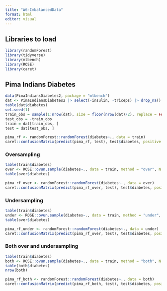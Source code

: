 ```yaml
---
title: "W6-ImbalancedData"
format: html
editor: visual
---
```


## Libraries to load 

```r
library(randomForest) 
library(tidyverse) 
library(mlbench) 
library(ROSE) 
library(caret)
```

## Pima Indians Diabetes

```r
data(PimaIndiansDiabetes2, package = "mlbench")
dat <- PimaIndiansDiabetes2 |> select(-insulin, -triceps) |> drop_na()
table(dat$diabetes) 
set.seed(1) 
train_obs = sample(1:nrow(dat), size = floor(nrow(dat)/2), replace = FALSE)
test_obs = -train_obs
train = dat[train_obs, ]
test = dat[test_obs, ]
```

```r
pima_rf <- randomForest::randomForest(diabetes~., data = train) 
caret::confusionMatrix(predict(pima_rf, test), test$diabetes, positive = 'pos')
```

### Oversampling

```r
table(train$diabetes) 
over <- ROSE::ovun.sample(diabetes~., data = train, method = "over", N = 232*2)$data
table(over$diabetes)
```

```r
pima_rf_over <- randomForest::randomForest(diabetes~., data = over) 
caret::confusionMatrix(predict(pima_rf_over, test), test$diabetes, positive = 'pos')
```

### Undersampling

```r
table(train$diabetes) 
under <- ROSE::ovun.sample(diabetes~., data = train, method = "under", N = 113*2)$data
table(over$diabetes)
```

```r
pima_rf_under <- randomForest::randomForest(diabetes~., data = under) 
caret::confusionMatrix(predict(pima_rf_over, test), test$diabetes, positive = 'pos')
```

### Both over and undersampling

```r
table(train$diabetes) 
both <- ROSE::ovun.sample(diabetes~., data = train, method = "both", N = 200*2)$data
table(both$diabetes)
nrow(both)
```

```r
pima_rf_both <- randomForest::randomForest(diabetes~., data = both) 
caret::confusionMatrix(predict(pima_rf_both, test), test$diabetes, positive = 'pos')
```
